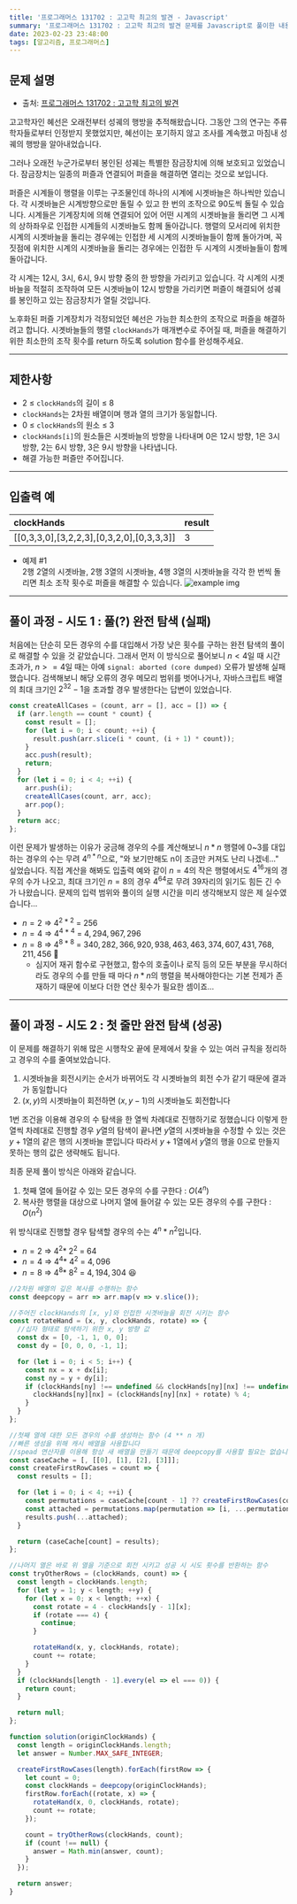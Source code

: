 ```yaml
---
title: '프로그래머스 131702 : 고고학 최고의 발견 - Javascript'
summary: '프로그래머스 131702 : 고고학 최고의 발견 문제를 Javascript로 풀이한 내용입니다.'
date: 2023-02-23 23:48:00
tags: [알고리즘, 프로그래머스]
---
```


## 문제 설명

- 출처: [프로그래머스 131702 : 고고학 최고의 발견](https://school.programmers.co.kr/learn/courses/30/lessons/131702)

고고학자인 혜선은 오래전부터 성궤의 행방을 추적해왔습니다. 그동안 그의 연구는 주류 학자들로부터 인정받지 못했었지만, 혜선이는 포기하지 않고 조사를 계속했고 마침내 성궤의 행방을 알아내었습니다.

그러나 오래전 누군가로부터 봉인된 성궤는 특별한 잠금장치에 의해 보호되고 있었습니다. 잠금장치는 일종의 퍼즐과 연결되어 퍼즐을 해결하면 열리는 것으로 보입니다.

퍼즐은 시계들이 행렬을 이루는 구조물인데 하나의 시계에 시곗바늘은 하나씩만 있습니다. 각 시곗바늘은 시계방향으로만 돌릴 수 있고 한 번의 조작으로 90도씩 돌릴 수 있습니다. 시계들은 기계장치에 의해 연결되어 있어 어떤 시계의 시곗바늘을 돌리면 그 시계의 상하좌우로 인접한 시계들의 시곗바늘도 함께 돌아갑니다. 행렬의 모서리에 위치한 시계의 시곗바늘을 돌리는 경우에는 인접한 세 시계의 시곗바늘들이 함께 돌아가며, 꼭짓점에 위치한 시계의 시곗바늘을 돌리는 경우에는 인접한 두 시계의 시곗바늘들이 함께 돌아갑니다.

각 시계는 12시, 3시, 6시, 9시 방향 중의 한 방향을 가리키고 있습니다. 각 시계의 시곗바늘을 적절히 조작하여 모든 시곗바늘이 12시 방향을 가리키면 퍼즐이 해결되어 성궤를 봉인하고 있는 잠금장치가 열릴 것입니다.

노후화된 퍼즐 기계장치가 걱정되었던 혜선은 가능한 최소한의 조작으로 퍼즐을 해결하려고 합니다. 시곗바늘들의 행렬 `clockHands`가 매개변수로 주어질 때, 퍼즐을 해결하기 위한 최소한의 조작 횟수를 return 하도록 solution 함수를 완성해주세요.

---

## 제한사항

- 2 ≤ `clockHands`의 길이 ≤ 8
- `clockHands`는 2차원 배열이며 행과 열의 크기가 동일합니다.
- 0 ≤ `clockHands`의 원소 ≤ 3
- `clockHands[i]`의 원소들은 시곗바늘의 방향을 나타내며 0은 12시 방향, 1은 3시 방향, 2는 6시 방향, 3은 9시 방향을 나타냅니다.
- 해결 가능한 퍼즐만 주어집니다.

---

## 입출력 예

| clockHands                                | result |
| :---------------------------------------- | :----- |
| [[0,3,3,0],[3,2,2,3],[0,3,2,0],[0,3,3,3]] | 3      |

- 예제 #1  
  2행 2열의 시곗바늘, 2행 3열의 시곗바늘, 4행 3열의 시곗바늘을 각각 한 번씩 돌리면 최소 조작 횟수로 퍼즐을 해결할 수 있습니다.
  ![example img](/assets/posts/ps/programmers/131702/example.png)

---

## 풀이 과정 - 시도 1 : 풀(?) 완전 탐색 (실패)

처음에는 단순히 모든 경우의 수를 대입해서 가장 낮은 횟수를 구하는 완전 탐색의 풀이로 해결할 수 있을 것 같았습니다.
그래서 먼저 이 방식으로 풀어보니 $n < 4$일 때 시간 초과가, $n>=4$일 때는 아예 `signal: aborted (core dumped)` 오류가 발생해 실패했습니다.
검색해보니 해당 오류의 경우 메모리 범위를 벗어나거나, 자바스크립트 배열의 최대 크기인 $2^{32}-1$을 초과할 경우 발생한다는 답변이 있었습니다.

```javascript title="JAVASCRIPT : 모든 경우의 수를 만들기 위해 작성된 문제의 함수"
const createAllCases = (count, arr = [], acc = []) => {
  if (arr.length == count * count) {
    const result = [];
    for (let i = 0; i < count; ++i) {
      result.push(arr.slice(i * count, (i + 1) * count));
    }
    acc.push(result);
    return;
  }
  for (let i = 0; i < 4; ++i) {
    arr.push(i);
    createAllCases(count, arr, acc);
    arr.pop();
  }
  return acc;
};
```

이런 문제가 발생하는 이유가 궁금해 경우의 수를 계산해보니 $n*n$ 행렬에 0~3를 대입하는 경우의 수는 무려 $4^{n*n}$으로, "와 보기만해도 n이 조금만 커져도 난리 나겠네..." 싶었습니다.
직접 계산을 해봐도 입출력 예와 같이 $n=4$의 작은 행렬에서도 $4^{16}$개의 경우의 수가 나오고, 최대 크기인 $n=8$의 경우 $4^{64}$로 무려 39자리의 읽기도 힘든 긴 수가 나왔습니다. 문제의 입력 범위와 풀이의 실행 시간을 미리 생각해보지 않은 제 실수였습니다...

- $n = 2\ \Rightarrow\ 4^{2*2}\ =\ 256$
- $n = 4\ \Rightarrow\ 4^{4*4}\ =\ 4,294,967,296$
- $n = 8\ \Rightarrow\ 4^{8*8}\ =\ 340,282,366,920,938,463,463,374,607,431,768,211,456$ 🤯
  - 심지어 재귀 함수로 구현했고, 함수의 호출이나 로직 등의 모든 부분을 무시하더라도 경우의 수를 만들 때 마다 $n*n$의 행렬을 복사해야한다는 기본 전제가 존재하기 때문에 이보다 더한 연산 횟수가 필요한 셈이죠...

---

## 풀이 과정 - 시도 2 : 첫 줄만 완전 탐색 (성공)

이 문제를 해결하기 위해 많은 시행착오 끝에 문제에서 찾을 수 있는 여러 규칙을 정리하고 경우의 수를 줄여보았습니다.

1. 시곗바늘을 회전시키는 순서가 바뀌어도 각 시곗바늘의 회전 수가 같기 때문에 결과가 동일합니다
2. $(x, y)$의 시곗바늘이 회전하면 $(x, y - 1)$의 시곗바늘도 회전합니다

1번 조건을 이용해 경우의 수 탐색을 한 열씩 차례대로 진행하기로 정했습니다
이렇게 한 열씩 차례대로 진행할 경우 $y$열의 탐색이 끝나면 $y$열의 시곗바늘을 수정할 수 있는 것은 $y+1$열의 같은 행의 시곗바늘 뿐입니다
따라서 $y+1$열에서 $y$열의 행을 0으로 만들지 못하는 행의 값은 생략해도 됩니다.

최종 문제 풀이 방식은 아래와 같습니다.

1. 첫째 열에 들어갈 수 있는 모든 경우의 수를 구한다 : $O(4^n)$
2. 복사한 행렬을 대상으로 나머지 열에 들어갈 수 있는 모든 경우의 수를 구한다 : $O(n^2)$

위 방식대로 진행할 경우 탐색할 경우의 수는 $4^n * n^2$입니다.

- $n = 2\ \Rightarrow\ 4^{2} *\ 2^2\ =\ 64$
- $n = 4\ \Rightarrow\ 4^{4} *\ 4^2\ =\ 4,096$
- $n = 8\ \Rightarrow\ 4^{8} *\ 8^2\ =\ 4,194,304$ 😆

```javascript title="JAVASCRIPT : 개선된 코드"
//2차원 배열의 깊은 복사를 수행하는 함수
const deepcopy = arr => arr.map(v => v.slice());

//주어진 clockHands의 [x, y]와 인접한 시곗바늘을 회전 시키는 함수
const rotateHand = (x, y, clockHands, rotate) => {
  //십자 형태로 탐색하기 위한 x, y 방향 값
  const dx = [0, -1, 1, 0, 0];
  const dy = [0, 0, 0, -1, 1];

  for (let i = 0; i < 5; i++) {
    const nx = x + dx[i];
    const ny = y + dy[i];
    if (clockHands[ny] !== undefined && clockHands[ny][nx] !== undefined) {
      clockHands[ny][nx] = (clockHands[ny][nx] + rotate) % 4;
    }
  }
};

//첫째 열에 대한 모든 경우의 수를 생성하는 함수 (4 ** n 개)
//빠른 생성을 위해 캐시 배열을 사용합니다
//spead 연산자를 이용해 항상 새 배열을 만들기 때문에 deepcopy를 사용할 필요는 없습니다.
const caseCache = [, [[0], [1], [2], [3]]];
const createFirstRowCases = count => {
  const results = [];

  for (let i = 0; i < 4; ++i) {
    const permutations = caseCache[count - 1] ?? createFirstRowCases(count - 1);
    const attached = permutations.map(permutation => [i, ...permutation]);
    results.push(...attached);
  }

  return (caseCache[count] = results);
};

//나머지 열은 바로 위 열을 기준으로 회전 시키고 성공 시 시도 횟수를 반환하는 함수
const tryOtherRows = (clockHands, count) => {
  const length = clockHands.length;
  for (let y = 1; y < length; ++y) {
    for (let x = 0; x < length; ++x) {
      const rotate = 4 - clockHands[y - 1][x];
      if (rotate === 4) {
        continue;
      }

      rotateHand(x, y, clockHands, rotate);
      count += rotate;
    }
  }
  if (clockHands[length - 1].every(el => el === 0)) {
    return count;
  }

  return null;
};

function solution(originClockHands) {
  const length = originClockHands.length;
  let answer = Number.MAX_SAFE_INTEGER;

  createFirstRowCases(length).forEach(firstRow => {
    let count = 0;
    const clockHands = deepcopy(originClockHands);
    firstRow.forEach((rotate, x) => {
      rotateHand(x, 0, clockHands, rotate);
      count += rotate;
    });

    count = tryOtherRows(clockHands, count);
    if (count !== null) {
      answer = Math.min(answer, count);
    }
  });

  return answer;
}
```
